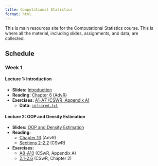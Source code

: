 ```yaml
---
title: Computational Statistics
format: html
---
```


This is main resources site for the Computational Statistics course. This is
where all the material, including slides, assignments, and data, are collected.

## Schedule

### Week 1

#### Lecture 1: Introduction

- **Slides:** [Introduction](slides/lecture1.pdf)
- **Reading:** [Chapter 6 (AdvR)](https://adv-r.hadley.nz/functions.html)
- **Exercises:**
  [A1-A7 (CSWR, Appendix A)](https://cswr.nrhstat.org/app-r#app-ex)
  - **Data:** [`infrared.txt`](data/infrared.txt)

#### Lecture 2: OOP and Density Estimation

- **Slides:** [OOP and Density Estimation](slides/lecture2.pdf)
- **Reading:**
  - [Chapter 13](https://adv-r.hadley.nz/s3.html) (AdvR)
  - [Sections 2-2.2](https://cswr.nrhstat.org/density.html) (CSwR)
- **Exercises:**
  - [A8-A10](https://cswr.nrhstat.org/app-r#app-ex) (CSwR, Appendix A)
  - [2.1-2.6](https://cswr.nrhstat.org/density#density:ex) (CSwR, Chapter 2)

<!-- ### Week 2 -->
<!---->
<!-- #### Lecture 3: Performance -->
<!---->
<!-- - **Slides:** [Measuring and Improving Performance](slides/lecture3.pdf) -->
<!-- - **Reading:** [Chapter 23](https://adv-r.hadley.nz/perf-measure.html) and -->
<!--   [Chapter 24](https://adv-r.hadley.nz/perf-improve.html) (AdvR) -->
<!-- - **Exercises:** -->
<!--   [1-3 (AdvR, Section 24.4.3)](https://adv-r.hadley.nz/perf-improve.html#exercises-71) -->
<!---->
<!-- #### Lecture 4: Scatterplot Smoothing -->
<!---->
<!-- - **Slides:** [Measuring and Improving Performance](slides/lecture3.pdf) -->
<!-- - **Reading:** [Chapter 3 (CSwR)](https://cswr.nrhstat.org/bivariate.html) -->
<!-- - **Exercises:** -->
<!--   [3.4 (CSwR, Chapter 3)](https://cswr.nrhstat.org/bivariate#bivariate:ex) -->
<!---->
<!-- ### Week 3 -->
<!---->
<!-- #### Lecture 5: RNG Generation and Rejection Sampling -->
<!---->
<!-- - **Slides:** -->
<!--   [Random Number Generation and Rejection Sampling](slides/lecture5.pdf) -->
<!-- - **Reading:** -->
<!--   - [Chapter 5 (CSwR)](https://cswr.nrhstat.org/random-number-generation), but -->
<!--     skip 5.1 -->
<!--   - [Chapter 6 (CSwR)](https://cswr.nrhstat.org/reject-samp) -->
<!-- - **Exercises:** -->
<!--   - [Exercises 5.1-5.2 in Chapter 5, CSwR](https://cswr.nrhstat.org/random-number-generation#univariate:ex) -->
<!---->
<!-- #### Lecture 6: Monte Carlo Methods and Importance Sampling -->
<!---->
<!-- - **Slides:** [Monte Carlo Methods and Importance Sampling](slides/lecture6.pdf) -->
<!-- - **Reading:** [Chapter 7 (CSwR)](https://cswr.nrhstat.org/mci) -->
<!-- - **Exercises:** TODO! -->
<!---->
<!-- #### Presentation of Assignment 1 -->
<!---->
<!-- - **Instructions:** [Assignment 1](assignments/assignment1.html) -->
<!---->
<!-- ### Week 4 -->
<!---->
<!-- #### Lecture 7: Rcpp -->
<!---->
<!-- Prior to this lecture, you should have Rcpp installed. You can follow the -->
<!-- instructions in -->
<!-- [Rcpp for Everyone](https://teuder.github.io/rcpp4everyone_en/020_install.html#install-rcpp) -->
<!-- to get started. -->
<!---->
<!-- - **Slides:** [Rcpp](slides/lecture7.pdf) -->
<!-- - **Reading:** [Chapter 25 (AdvR)](https://adv-r.hadley.nz/rcpp.html#rcpp) -->
<!-- - **Exercises:** -->
<!--   - [1 and 2 from 25.2.6 (AdvR)](https://adv-r.hadley.nz/rcpp.html#exercise-started) -->
<!--   - [1 and 2 from 25.4.5 (AdvR)](https://adv-r.hadley.nz/rcpp.html#exercises-73) -->
<!--   - If you have time over, try the -->
<!--     [exercises in 25.5.7 (AdvR)](https://adv-r.hadley.nz/rcpp.html#exercises-74) -->
<!--     too -->
<!---->
<!-- #### Lecture 8: Optimization -->
<!---->
<!-- - **Slides:** [Optimization](slides/lecture8.pdf) -->
<!-- - **Reading:** -->
<!--   - [Chapter 8 (CSwR)](https://cswr.nrhstat.org/likelihood-and-optimization) -->
<!--   - [Chapter 9 (CSwR)](https://cswr.nrhstat.org/numopt) -->
<!---->
<!-- #### Presentation of Assignment 2 -->
<!---->
<!-- - **Instructions:** [Assignment 2](assignments/assignment2.html) -->
<!---->
<!-- ### Week 5 -->
<!---->
<!-- #### Lecture 9: Debugging and Likelihood Optimization -->
<!---->
<!-- - **Slides:** [Debugging and Likelihood Optimization](slides/lecture9.pdf) -->
<!-- - **Reading:** -->
<!--   [Chapter 22 (AdvR)](https://adv-r.hadley.nz/debugging.html#debugging) -->
<!---->
<!-- #### Lecture 10: The EM Algorithm -->
<!---->
<!-- - **Slides:** [The EM Algorithm](slides/lecture10.pdf) -->
<!-- - **Reading:** [Chapter 10 (CSwR)](https://cswr.nrhstat.org/em) -->
<!---->
<!-- ### Week 6 -->
<!---->
<!-- #### Lecture 11: Gaussian Mixtures and Mixed Models -->
<!---->
<!-- - **Slides:** [Gaussian Mixtures and Mixed Models](slides/lecture11.pdf) -->
<!-- - **Reading:** -->
<!--   - [Section 10.4](https://cswr.nrhstat.org/em#revisiting-gaussian-mixtures) -->
<!--   - [Section 8.5](https://cswr.nrhstat.org/likelihood-and-optimization#mixed-models) -->
<!---->
<!-- #### Lecture 12: Stochastic Gradient Descent -->
<!---->
<!-- - **Slides:** [Stochastic Gradient Descent](slides/lecture12.pdf) -->
<!-- - **Reading:** [Sections 11-11.1 (CSwR)](https://cswr.nrhstat.org/stochopt) -->
<!---->
<!-- #### Presentation of Assignment 3 -->
<!---->
<!-- - **Instructions:** [Assignment 3](assignments/assignment3.html) -->
<!---->
<!-- ### Week 7 -->
<!---->
<!-- #### Lecture 13: Variations on Stochastic Gradient Descent -->
<!---->
<!-- - **Slides:** [Variations on Stochastic Gradient Descent](slides/lecture13.pdf) -->
<!-- - **Reading:** -->
<!--   [Sections 11.2-11.3 (CSwR)](https://cswr.nrhstat.org/stochopt#beyond-basic-stochastic-gradient-algorithms) -->
<!---->
<!-- #### Lecture 14: R Packages and Wrap-Up -->
<!---->
<!-- - **Slides:** [R Packages and Wrap-Up](slides/lecture14.pdf) -->
<!---->
<!-- #### Presentation of Assignment 4 -->
<!---->
<!-- - **Instructions:** [Assignment 4](assignments/assignment4.html) -->
<!---->
<!-- ## Data -->
<!---->
<!-- These are links to data files used in the course. -->
<!---->
<!-- - [Poisson Data](data/poisson.csv) -->
